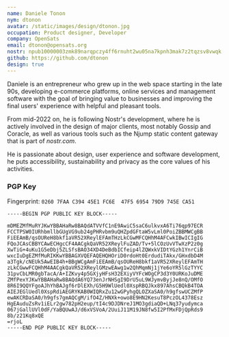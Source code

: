 ```yaml
---
name: Daniele Tonon
nym: dtonon
avatar: /static/images/design/dtonon.jpg
occupation: Product designer, Developer
company: OpenSats
email: dtonon@opensats.org
nostr: npub10000003zmk89narqpczy4ff6rnuht2wu05na7kpnh3mak7z2tqzsv8vwqk
github: https://github.com/dtonon
design: true
---
```


Daniele is an entrepreneur who grew up in the web space starting in the late 90s, developing e-commerce platforms, online services and management software with the goal of bringing value to businesses and improving the final users' experience with helpful and pleasant tools.

From mid-2022 on, he is following Nostr's development, where he is actively involved in the design of major clients, most notably Gossip and Coracle, as well as various tools such as the Njump static content gateway that is part of *nostr.com*.

He is passionate about design, user experience and software development, he puts accessibility, sustainability and privacy as the core values of his activities.

### PGP Key

Fingerprint: `0260 7FAA C394 45E1 FC6E  47F5 6954 79D9 745E CA51`

```
-----BEGIN PGP PUBLIC KEY BLOCK-----

mDMEZMfMuRYJKwYBBAHaRw8BAQdATVVfC1nE9AwiC5saC6ulkvxA6Ti76qp97ECR
FCCTPSW0IURhbmllbGUgVG9ub24gPHRvbm9uQHZpdGFtaW5vLml0PoiZBBMWCgBB
FiEEAmB/qsOUReH8bkf1aVR52XReylEFAmTHzLkCGwMFCQHhM4AFCwkIBwICIgIG
FQoJCAsCBBYCAwECHgcCF4AACgkQaVR52XReylFuZAD/Tv+5lCOzUvVTwXzP2z0g
XwTiG+4uKu1G5eDbj5ZLSfsBAO34XD4DeBdbICfeip4lZQWxkVIDtYGzh1YnrCiB
wxcIuDgEZMfMuRIKKwYBBAGXVQEFAQEHQHOriD0rdoHt0ErdudiTAkx/GHxdbD4M
a3Tgk/cNEUk5AwEIB4h+BBgWCgAmFiEEAmB/qsOUReH8bkf1aVR52XReylEFAmTH
zLkCGwwFCQHhM4AACgkQaVR52XReylGMzwEAwg1w2QhMqmNj1jYe6oYR5lGzTYYC
31pvCbLMR0gbTacA/A+IZKvy4p5GXjyHFsH32EXiyVYFcWOgCP3d3Y0URKoJuDME
ZMfPexYJKwYBBAHaRw8BAQdA6YQ73enJrNHSgI9DrU5uL9WJymvByjJe8nQ/OMfO
8R6I9QQYFgoAJhYhBAJgf6rDlEXh/G5H9WlUedl0XspRBQJkx897AhsCBQkB4TOA
AIEJEGlUedl0XspRdiAEGRYKAB0WIQRxZu12wGPyhgQLOZXaSA0/h9gfswUCZMfP
ewAKCRDaSA0/h9gfs7gmAQCgM/ifO4Z/HNXk+owo8E9HN2KesuT8PczOL4378Esz
HgEAuduZsRv1iELr2gw782pH2eup/tI4c9DJDNreJ1MO3gdiaQD+LNq37yudymca
067jGallUVl0dF/YaBQUwAJ/d6xVSVoA/2UuiJ11M19JN8fw5I2PfMxFDjQpRds9
8b/z21Kq8xQE
=rjoL
-----END PGP PUBLIC KEY BLOCK-----
```
